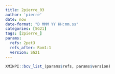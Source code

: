 ```yaml
---
title: 2pierre_03
author: 'pierre'
date: now
date-format: "D MMM YY HH:mm.ss"
categories: [SG21]
tags: [2pierre_]
params:
  refs: 2pet3
  refs_after: Rom1:1
  version: SG21
---
```


```r
XMINPI::bcv_list_(params$refs, params$version)
```

